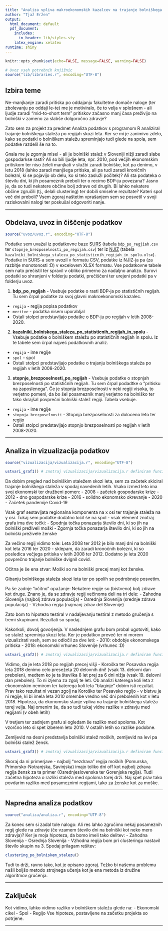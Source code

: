```yaml
---
title: "Analiza vpliva makroekonomskih kazalcev na trajanje bolniškega staleža v Sloveniji"
author: "Tjaž Eržen"
output:
  html_document: default
  pdf_document:
    includes:
      in_header: lib/styles.sty
    latex_engine: xelatex
runtime: shiny
---
```


```r
knitr::opts_chunk$set(echo=FALSE, message=FALSE, warning=FALSE)

# Uvoz vseh potrebnih knjižnic
source("lib/libraries.r", encoding="UTF-8")
```


## Izbira teme

Ne-manjkanje zaradi pritiska po oddajanju fakultetne domače naloge (ter zbolevanju
po oddaji le-te) me je motiviralo, če to velja v splošnem - ali ljudje zaradi 
"mid-to-short term" pritiskov začasno manj časa preživijo na bolniški v zameno
za slabše dolgoročno zdravje?

Zato sem za projekt za predmet Analiza podatkov s programom R analiziral trajanje
bolniškega staleža po regijah skozi leta. Ker se mi je zanimivo zdelo, kako se 
podatki o bolniškem staležu spreminjajo tudi glede na spola, sem podatke razdelil
še na to.

Gnala me je zgornja misel - ali je bolniški stalež v Sloveniji nižji zaradi 
slabe gospodarkse rasti? Ali so bili ljudje leta, npr. 2010, pod večjih ekonomskim
pritiskom ter niso želeli manjkati v službi zaradi bolniške, kot pa denimo, v 
letu 2018 (lahko zaradi manjšega pritiska, ali pa tudi zaradi kroničnih bolezni,
ki se pojavijo ob delu, ko si telo zasluži počitek)? Ali sta podateka o številu
dni, ki jih posameznik preboli ter o recimo BDP-ju povezana? Jasno je, da so tudi
nekatere občine bolj zdrave od drugih. Bi lahko nekatere občine zgručili (tj.,
delali clustering) ter dobili smiselne rezultate? Kateri spol več dni preboli?
Vsem zgoraj naštetim vprašanjem sem se posvetil v svoji raziskovalni nalogi ter
poskušal odgovoriti nanje.

***

## Obdelava, uvoz in čiščenje podatkov

```r
source("uvoz/uvoz.r", encoding="UTF-8")
```

Podatke sem uvažal iz podatkovne baze [SURS](https://pxweb.stat.si/SiStat/sl)
(tabela `bdp_po_regjiah.csv` ter `stopnje_brezposelnosti_po_regijah.csv`)
ter iz [NJIZ](https://nijz.si/sl/podatki) (tabela `kazalniki_bolniskega_staleza_po_statisticnih_regijah_in_spolu.xlsx`). 
Podatke in SURS-a sem uvozil v formatu CSV, podatke iz NJIZ-ja pa (za razbitje monotonosti :D) v excelovem XLSX formatu.
Vse podatkovne tabele sem nato prečistil ter spravil v obliko primerno za nadaljno analizo.
Surovi podatki so shranjeni v folderju podatki, prečiščeni ter urejeni podatki pa 
v folderju uvoz.

1. **bdp_po_regijah** - Vsebuje podatke o rasti BDP-ja po statističnih regijah. Tu sem črpal podatke za svoj glavni makroekonomski kazalec.
- `regija` - regija popisa podatkov
- `meritve` - podatka nisem uporabljal
- Ostali stolpci predstavljajo podatke o BDP-ju po regijah v letih 2008-2020.

2. **kazalniki_bolniskega_staleza_po_statisticnih_regijah_in_spolu** - Vsebuje podatke o bolniškem staležu po statističnih regijah in spolu.
Iz te tabele sem črpal največ podatkovnih analiz.
- `regija` - ime regije
- `spol` - spol
- Ostali stolpci predstavljajo podatke o trajanju bolniškega staleža po regijah v letih 2008-2020.

3. **stopnje_brezposelnosti_po_regijah** - Vsebuje podatke o stopnjah brezposelnosti po statističnih regijah. Tu sem črpal podadtke o "pritisku na zaposlenega".
Če je stopnja brezposelnosti v neki regiji visoka, to verjetno pomeni, da bo šel
posameznik manj verjetno na bolniško ter tako skrajšal povprečni bolniški stalež regiji. Tabela vsebuje.
- `regija` - ime regije
- `stopnja brezposelnosti` - Stopnja brezposelnosti za doloceno leto ter regijo
- Ostali stolpci predstavljajo stopnjo brezposelnosti po regijah v letih 2008-2020.

***

## Analiza in vizualizacija podatkov

```r
source("vizualizacija/vizualizacija.r", encoding="UTF-8")
```


```r
ustvari_graf1() # znotraj vizualizacija/vizualizacija.r definiram funcijo ki ustvari graf 1
```

Da dobim pregled nad bolniškim staležem skozi leta, sem za začetek skiciral
trajanje bolniškega staleža v spodaj navedenih letih. Vsako izmed leto ima svoj ekonomski ter družbeni pomen:
- 2008 - začetek gospodarske krize
- 2012 - dno gospodarske krize
- 2016 - solidno ekonomsko okrevanje
- 2020 - Začetek pandemije Covid-19

Vsak graf sestavljata regionalna komponenta na x osi ter trajanje staleža na y osi. 
Tukaj sem podatke dodatno ločil še na spol - vsak element znotraj grafa ima dve točki:
- Spodnja točka ponazarja število dni, ki so jih na bolniški preživeli moški
- Zgornja točka ponazarja število dni, ki so jih na bolniški preživele ženske

Za večino regij vidimo tole: Leta 2008 ter 2012 je bilo manj dni na bolniški
kot leta 2016 ter 2020 - sklepam, da zaradi kronočnih bolezni, ki so posledica
večjega pritiska v letih 2008 ter 2012. Dodatno je leta 2020 povprečno trajanje bolniške
dvignil covid.

Očitna je še ena stvar: Moški so na bolniški precej manj kot ženske.

Gibanju bolniškega staleža skozi leta ter po spolih se podrobneje posvetim.

Pa še zadnje "očitno" opažanje: Nekatere regije so (bistveno) bolj zdrave kot 
druge. Znano je, da se zdravje regij večinoma deli na tri dele:
- Zahodna Slovenija (najbolj zdrava populacija)
- Osrednja Slovenija (srednje zdrava populacija)
- Vzhodna regija (najmanj zdrav del Slovenije)

Zato bom to hipotezo testiral v nadaljevanju testiral z metodo gručenja s tremi
skupinami. Rezultati so spodaj.

Kakorkoli, dovolj govorjenja. V naslednjem grafu bom probal ugotoviti, kako
se stalež spreminja skozi leta. Ker je podatkov preveč ter ni morem vizualizirati
vseh, sem se odločil za dve leti: 
- 2010: obdobje ekonomskega pritiska
- 2018: ekonomski vrhunec Slovenije (vrhunec :D)


```r
ustvari_graf2() # znotraj vizualizacija/vizualizacija.r definiram funcijo ki ustvari graf 2
```

Vidimo, da je leta 2018 po regijah precej višji - Koroška ter Posavska regija
leta 2018 denimo celo presežeta 20 delovnih dni! (vsak 13. delovni dan prebolen),
medtem ko je ta številka 8 let prej za 6 dni nižja (vsak 19. delovni dan prebolen).
To ni izjema za zgolj te leti. Ob analizi katerega koli leta z ekonomskim nemirom
ter katerega koli leta "blaginje" dobim isti rezultat. Prav tako rezultat ni
vezan zgolj na Koroško ter Posavsko regijo - v bistvu je ni regije, ki bi imela
leta 2010 omembe vredno več dni prebolenih kot v letu 2018. Hipoteza, da ekonomsko
stanje vpliva na trajanje bolniškega staleža torej velja. Naj omenim še, da
so tudi tukaj vidne razlike v zdravju med regijami (v obeh letih)

V tretjem ter zadnjem grafu si ogledam še razliko med spoloma. Kot vzorčno leto
si spet izberem leto 2010. V ostalih letih so razlike podobne.

Zemljevid na desni predstavlja bolniški stalež moških, zemljevid na levi
pa bolniški stalež žensk.

```r
ustvari_graf3() # znotraj vizualizacija/vizualizacija.r definiram funcijo ki ustvari graf 3
```

Skoraj da ni primerjave - najbolj "nezdrava" regija moških (Pomurska, Primorsko-Notranjska,
Savinjska) imajo toliko dni off kot najbolj zdrava regija žensk za ta primer (Osrednjeslovenska
ter Gorenjska regija). Tudi začetna hipoteza o razliki staleža med spoloma torej
drži. Naj spet prav tako povdarim razliko med posameznimi regijami, tako za ženske kot
za moške.


***

## Napredna analiza podatkov

```r
source("analiza/analiza.r", encoding="UTF-8")
```

Za konec sem si zadal tole nalogo: Ali res lahko zgručimo nekaj posameznih regij
glede na zdravje (če vzamem število dni na bolniški kot neko mero zdravja)?
Ker je moja hipoteza, da bomo imeli tako delitev:
- Zahodna Slovenija
- Osrednja Slovenija
- Vzhodna regija
bom pri clusteringu nastavil število skupin na 3. Spodaj prilagam rešitev:

```r
clustering_po_bolniskem_stalezu()
```

Tudi to drži, ravno tako, kot je opisano zgoraj. Težko bi našemu problemu
našli boljšo metodo strojnega učenja kot je ena metoda iz družine algoritmov gručenja.

***

## Zaključek

Kot vidimo, lahko vidimo razliko v bolniškem staležu glede na:
- Ekonomski cikel
- Spol
- Regijo
Vse hipoteze, postavljene na začetku projekta so potrjene.

***
